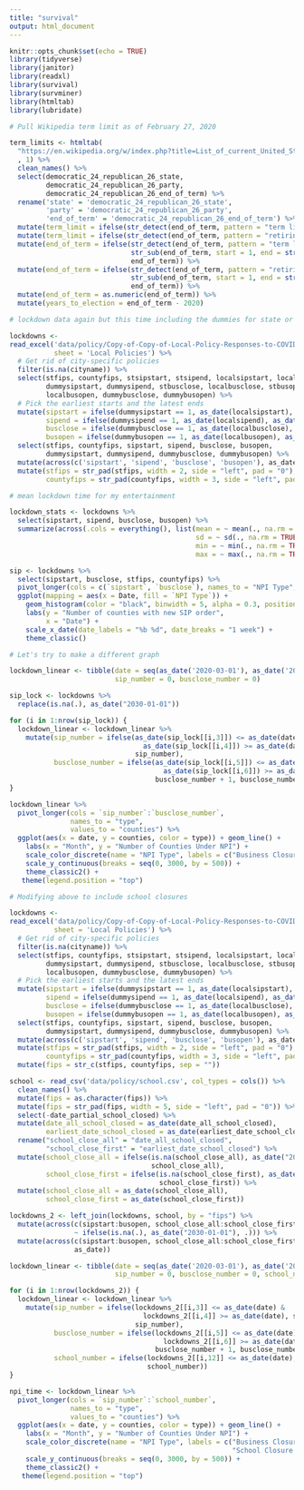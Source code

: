 ```yaml
---
title: "survival"
output: html_document
---
```


```r
knitr::opts_chunk$set(echo = TRUE)
library(tidyverse)
library(janitor)
library(readxl)
library(survival)
library(survminer)
library(htmltab)
library(lubridate)
```

```r

# Pull Wikipedia term limit as of February 27, 2020

term_limits <- htmltab(
  "https://en.wikipedia.org/w/index.php?title=List_of_current_United_States_governors&oldid=942828889"
  , 1) %>%
  clean_names() %>%
  select(democratic_24_republican_26_state, 
         democratic_24_republican_26_party,
         democratic_24_republican_26_end_of_term) %>%
  rename('state' = 'democratic_24_republican_26_state',
         'party' = 'democratic_24_republican_26_party',
         'end_of_term' = 'democratic_24_republican_26_end_of_term') %>%
  mutate(term_limit = ifelse(str_detect(end_of_term, pattern = "term limit"), 1, 0)) %>%
  mutate(term_limit = ifelse(str_detect(end_of_term, pattern = "retiring"), 1, term_limit)) %>%
  mutate(end_of_term = ifelse(str_detect(end_of_term, pattern = "term limit"),
                              str_sub(end_of_term, start = 1, end = str_length(end_of_term) - 14),
                              end_of_term)) %>%
  mutate(end_of_term = ifelse(str_detect(end_of_term, pattern = "retiring"),
                              str_sub(end_of_term, start = 1, end = str_length(end_of_term) - 11),
                              end_of_term)) %>%
  mutate(end_of_term = as.numeric(end_of_term)) %>%
  mutate(years_to_election = end_of_term - 2020) 
```
```r
# lockdown data again but this time including the dummies for state or local policy first

lockdowns <- 
read_excel('data/policy/Copy-of-Copy-of-Local-Policy-Responses-to-COVID-19.fin_ (1).xlsx',
           sheet = 'Local Policies') %>%
  # Get rid of city-specific policies
  filter(is.na(cityname)) %>%
  select(stfips, countyfips, stsipstart, stsipend, localsipstart, localsipend,
         dummysipstart, dummysipend, stbusclose, localbusclose, stbusopen, 
         localbusopen, dummybusclose, dummybusopen) %>%
  # Pick the earliest starts and the latest ends
  mutate(sipstart = ifelse(dummysipstart == 1, as_date(localsipstart), as_date(stsipstart)),
         sipend = ifelse(dummysipend == 1, as_date(localsipend), as_date(stsipend)),
         busclose = ifelse(dummybusclose == 1, as_date(localbusclose), as_date(stbusclose)),
         busopen = ifelse(dummybusopen == 1, as_date(localbusopen), as_date(stbusopen))) %>%
  select(stfips, countyfips, sipstart, sipend, busclose, busopen,
         dummysipstart, dummysipend, dummybusclose, dummybusopen) %>%
  mutate(across(c('sipstart', 'sipend', 'busclose', 'busopen'), as_date)) %>%
  mutate(stfips = str_pad(stfips, width = 2, side = "left", pad = "0"),
         countyfips = str_pad(countyfips, width = 3, side = "left", pad = "0"))

# mean lockdown time for my entertainment

lockdown_stats <- lockdowns %>%
  select(sipstart, sipend, busclose, busopen) %>%
  summarize(across(.cols = everything(), list(mean = ~ mean(., na.rm = TRUE),
                                              sd = ~ sd(., na.rm = TRUE),
                                              min = ~ min(., na.rm = TRUE),
                                              max = ~ max(., na.rm = TRUE))))

sip <- lockdowns %>%
  select(sipstart, busclose, stfips, countyfips) %>%
  pivot_longer(cols = c(`sipstart`, `busclose`), names_to = "NPI Type", values_to = "Date") %>%
  ggplot(mapping = aes(x = Date, fill = `NPI Type`)) + 
    geom_histogram(color = "black", binwidth = 5, alpha = 0.3, position = "identity") + 
    labs(y = "Number of counties with new SIP order",
         x = "Date") + 
    scale_x_date(date_labels = "%b %d", date_breaks = "1 week") +
    theme_classic()

# Let's try to make a different graph

lockdown_linear <- tibble(date = seq(as_date('2020-03-01'), as_date('2020-07-31'), by = 'days'),
                          sip_number = 0, busclose_number = 0)

sip_lock <- lockdowns %>%
  replace(is.na(.), as_date("2030-01-01"))

for (i in 1:nrow(sip_lock)) {
  lockdown_linear <- lockdown_linear %>%
    mutate(sip_number = ifelse(as_date(sip_lock[[i,3]]) <= as_date(date) & 
                                 as_date(sip_lock[[i,4]]) >= as_date(date), sip_number + 1,
                               sip_number),
           busclose_number = ifelse(as_date(sip_lock[[i,5]]) <= as_date(date) &
                                      as_date(sip_lock[[i,6]]) >= as_date(date), 
                                    busclose_number + 1, busclose_number))
}

lockdown_linear %>%
  pivot_longer(cols = `sip_number`:`busclose_number`, 
               names_to = "type",
               values_to = "counties") %>%
  ggplot(aes(x = date, y = counties, color = type)) + geom_line() + 
    labs(x = "Month", y = "Number of Counties Under NPI") + 
    scale_color_discrete(name = "NPI Type", labels = c("Business Closure", "Stay-at-home Order")) + 
    scale_y_continuous(breaks = seq(0, 3000, by = 500)) +
    theme_classic2() +
   theme(legend.position = "top")
```

```r
# Modifying above to include school closures

lockdowns <- 
read_excel('data/policy/Copy-of-Copy-of-Local-Policy-Responses-to-COVID-19.fin_ (1).xlsx',
           sheet = 'Local Policies') %>%
  # Get rid of city-specific policies
  filter(is.na(cityname)) %>%
  select(stfips, countyfips, stsipstart, stsipend, localsipstart, localsipend,
         dummysipstart, dummysipend, stbusclose, localbusclose, stbusopen, 
         localbusopen, dummybusclose, dummybusopen) %>%
  # Pick the earliest starts and the latest ends
  mutate(sipstart = ifelse(dummysipstart == 1, as_date(localsipstart), as_date(stsipstart)),
         sipend = ifelse(dummysipend == 1, as_date(localsipend), as_date(stsipend)),
         busclose = ifelse(dummybusclose == 1, as_date(localbusclose), as_date(stbusclose)),
         busopen = ifelse(dummybusopen == 1, as_date(localbusopen), as_date(stbusopen))) %>%
  select(stfips, countyfips, sipstart, sipend, busclose, busopen,
         dummysipstart, dummysipend, dummybusclose, dummybusopen) %>%
  mutate(across(c('sipstart', 'sipend', 'busclose', 'busopen'), as_date)) %>%
  mutate(stfips = str_pad(stfips, width = 2, side = "left", pad = "0"),
         countyfips = str_pad(countyfips, width = 3, side = "left", pad = "0")) %>% 
  mutate(fips = str_c(stfips, countyfips, sep = ""))

school <- read_csv('data/policy/school.csv', col_types = cols()) %>% 
  clean_names() %>% 
  mutate(fips = as.character(fips)) %>% 
  mutate(fips = str_pad(fips, width = 5, side = "left", pad = "0")) %>%
  select(-date_partial_school_closed) %>% 
  mutate(date_all_school_closed = as_date(date_all_school_closed),
         earliest_date_school_closed = as_date(earliest_date_school_closed)) %>%
  rename("school_close_all" = "date_all_school_closed",
         "school_close_first" = "earliest_date_school_closed") %>%
  mutate(school_close_all = ifelse(is.na(school_close_all), as_date("2030-01-01"),
                                   school_close_all),
         school_close_first = ifelse(is.na(school_close_first), as_date("2030-01-01"),
                                     school_close_first)) %>%
  mutate(school_close_all = as_date(school_close_all),
         school_close_first = as_date(school_close_first))

lockdowns_2 <- left_join(lockdowns, school, by = "fips") %>% 
  mutate(across(c(sipstart:busopen, school_close_all:school_close_first),
                ~ ifelse(is.na(.), as_date("2030-01-01"), .))) %>% 
  mutate(across(c(sipstart:busopen, school_close_all:school_close_first),
                as_date))

lockdown_linear <- tibble(date = seq(as_date('2020-03-01'), as_date('2020-07-31'), by = 'days'),
                          sip_number = 0, busclose_number = 0, school_number = 0)

for (i in 1:nrow(lockdowns_2)) {
  lockdown_linear <- lockdown_linear %>%
    mutate(sip_number = ifelse(lockdowns_2[[i,3]] <= as_date(date) & 
                                 lockdowns_2[[i,4]] >= as_date(date), sip_number + 1,
                               sip_number),
           busclose_number = ifelse(lockdowns_2[[i,5]] <= as_date(date) &
                                      lockdowns_2[[i,6]] >= as_date(date), 
                                    busclose_number + 1, busclose_number),
           school_number = ifelse(lockdowns_2[[i,12]] <= as_date(date), school_number + 1,
                                  school_number))
}

npi_time <- lockdown_linear %>%
  pivot_longer(cols = `sip_number`:`school_number`, 
               names_to = "type",
               values_to = "counties") %>%
  ggplot(aes(x = date, y = counties, color = type)) + geom_line() + 
    labs(x = "Month", y = "Number of Counties Under NPI") + 
    scale_color_discrete(name = "NPI Type", labels = c("Business Closure", "Stay-at-home Order",
                                                       "School Closure (all in county)")) + 
    scale_y_continuous(breaks = seq(0, 3000, by = 500)) +
    theme_classic2() +
   theme(legend.position = "top")
```

